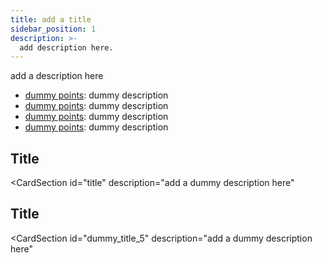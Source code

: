 ```yaml
---
title: add a title
sidebar_position: 1
description: >-
  add description here.
---
```


add a description here 



- [dummy points](#essentials): dummy description
- [dummy points](#capabilities): dummy description
- [dummy points](#ui-kit): dummy description
- [dummy points](#reference): dummy description


## Title

<CardSection
  id="title"
  description="add a dummy description here"
>
  <Card
    title="dummy_title_1"
    to=""
    description="add a dummy description here"
  />
  <Card
    title="dummy_title_2"
    to=""
    description="add a dummy description here"
  />
  <Card
    title="dummy_title_3"
    to=""
    description="add a dummy description here"
  />
  <Card
    title="dummy_title_4"
    to=""
    description="add a dummy description here"
  />
</CardSection>

## Title

<CardSection
  id="dummy_title_5"
  description="add a dummy description here"
>
  <Card
    title="dummy_title_6"
    to=""
    description="add a dummy description here"
  />
  <Card
    title="dummy_title_7"
    to=""
    description="add a dummy description here"
  />
  <Card
    title="dummy_title_8"
    to=""
    description="add a dummy description here"
  />
  <Card
    title="dummy_title_9"
    to=""
    description="add a dummy description here"
  />
</CardSection>


<head>
  <title>Dummy Title</title>
  <meta
    name="description"
    content="add a dummy description here"
  />
</head>
